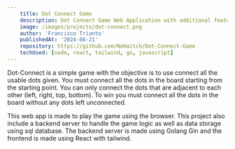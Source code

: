 ```yaml
---
    title: Dot Connect Game
    description: Dot Connect Game Web Application with additional features like solver, random board generator, and global leaderboard.
    image: /images/projects/dot-connect.png
    author: 'Francisco Trianto'
    publishedAt: '2024-08-21'
    repository: https://github.com/NoHaitch/Dot-Connect-Game
    techUsed: [node, react, tailwind, go, javascript]
---
```


Dot-Connect is a simple game with the objective is to use connect all the usable dots given. You must connect all the dots in the board 
starting from the starting point. You can only connect the dots that are adjacent to each other (left, right, top, bottom). To win you must 
connect all the dots in the board without any dots left unconnected.

This web app is made to play the game using the browser. This project also include a backend server to handle the game logic as well as data
 storage using sql database. The backend server is made using Golang Gin and the frontend is made using React with tailwind.